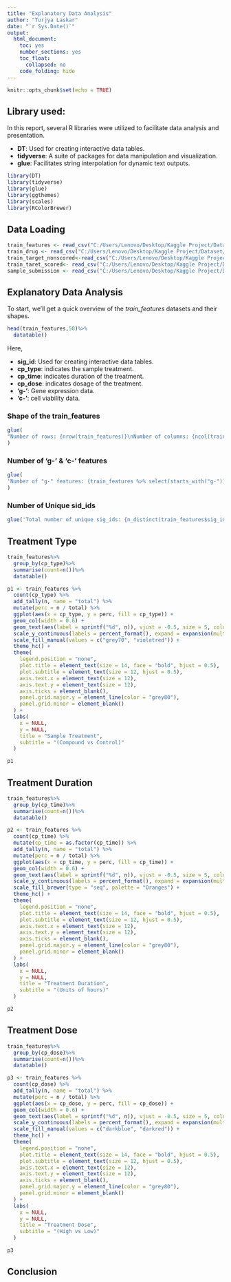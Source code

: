 ```yaml
---
title: "Explanatory Data Analysis"
author: "Turjya Laskar"
date: "`r Sys.Date()`"
output: 
  html_document:
    toc: yes
    number_sections: yes
    toc_float:
      collapsed: no
    code_folding: hide
---
```


```r
knitr::opts_chunk$set(echo = TRUE)
```

## **Library used**:

In this report, several R libraries were utilized to facilitate data analysis and presentation.

- **DT**: Used for creating interactive data tables.
- **tidyverse**: A suite of packages for data manipulation and visualization.
- **glue**: Facilitates string interpolation for dynamic text outputs.

```r
library(DT)
library(tidyverse)
library(glue)
library(ggthemes)
library(scales)
library(RColorBrewer)
```

## **Data Loading**

```r

train_features <- read_csv("C:/Users/Lenovo/Desktop/Kaggle Project/Dataset/train_features.csv", show_col_types = FALSE)
train_drug <- read_csv("C:/Users/Lenovo/Desktop/Kaggle Project/Dataset/train_drug.csv", show_col_types = FALSE)
train_target_nonscored<-read_csv("C:/Users/Lenovo/Desktop/Kaggle Project/Dataset/train_targets_nonscored.csv", show_col_types = FALSE)
train_taret_scored<- read_csv("C:/Users/Lenovo/Desktop/Kaggle Project/Dataset/train_targets_scored.csv",  show_col_types = FALSE)
sample_submission <- read_csv("C:/Users/Lenovo/Desktop/Kaggle Project/Dataset/sample_submission.csv",  show_col_types = FALSE)
```

## **Explanatory Data Analysis**

To start, we’ll get a quick overview of the  *train_features* datasets and their shapes.

```r

head(train_features,50)%>%
  datatable()
```

Here,

- **sig_id**: Used for creating interactive data tables.
- **cp_type**: indicates the sample treatment.
- **cp_time**: indicates duration of the treatment.
- **cp_dose**: indicates dosage of the treatment.
- **'g-'**: Gene expression data.
- **'c-'**: cell viability data.
 
### Shape of the train_features

```r
glue(
"Number of rows: {nrow(train_features)}\nNumber of columns: {ncol(train_features)}"
)
```
### Number of 'g-' & 'c-' features
```r
glue(
'Number of "g-" features: {train_features %>% select(starts_with("g-"))%>%ncol()}\nNumber of "c-" features: {train_features %>% select(starts_with("c-"))%>%ncol()}'
)
```
### Number of Unique sid_ids
```r
glue('Total number of unique sig_ids: {n_distinct(train_features$sig_id)}')
```
## Treatment Type
```r
train_features%>%
  group_by(cp_type)%>%
  summarise(count=n())%>%
  datatable()
```

```r
p1 <- train_features %>% 
  count(cp_type) %>% 
  add_tally(n, name = "total") %>% 
  mutate(perc = n / total) %>% 
  ggplot(aes(x = cp_type, y = perc, fill = cp_type)) +
  geom_col(width = 0.6) +
  geom_text(aes(label = sprintf("%d", n)), vjust = -0.5, size = 5, color = "black") +
  scale_y_continuous(labels = percent_format(), expand = expansion(mult = c(0, 0.1))) +
  scale_fill_manual(values = c("grey70", "violetred")) +
  theme_hc() +
  theme(
    legend.position = "none",
    plot.title = element_text(size = 14, face = "bold", hjust = 0.5),
    plot.subtitle = element_text(size = 12, hjust = 0.5),
    axis.text.x = element_text(size = 12),
    axis.text.y = element_text(size = 12),
    axis.ticks = element_blank(),
    panel.grid.major.y = element_line(color = "grey80"),
    panel.grid.minor = element_blank()
  ) +
  labs(
    x = NULL,
    y = NULL,
    title = "Sample Treatment",
    subtitle = "(Compound vs Control)"
  )

p1

```


## Treatment Duration
```r
train_features%>%
  group_by(cp_time)%>%
  summarise(count=n())%>%
  datatable()
```

```r

p2 <- train_features %>%
  count(cp_time) %>%
  mutate(cp_time = as.factor(cp_time)) %>%
  add_tally(n, name = "total") %>%
  mutate(perc = n / total) %>%
  ggplot(aes(x = cp_time, y = perc, fill = cp_time)) +
  geom_col(width = 0.6) +
  geom_text(aes(label = sprintf("%d", n)), vjust = -0.5, size = 5, color = "black") +
  scale_y_continuous(labels = percent_format(), expand = expansion(mult = c(0, 0.1))) +
  scale_fill_brewer(type = "seq", palette = "Oranges") +
  theme_hc() +
  theme(
    legend.position = "none",
    plot.title = element_text(size = 14, face = "bold", hjust = 0.5),
    plot.subtitle = element_text(size = 12, hjust = 0.5),
    axis.text.x = element_text(size = 12),
    axis.text.y = element_text(size = 12),
    axis.ticks = element_blank(),
    panel.grid.major.y = element_line(color = "grey80"),
    panel.grid.minor = element_blank()
  ) +
  labs(
    x = NULL,
    y = NULL,
    title = "Treatment Duration",
    subtitle = "(Units of hours)"
  )

p2

```


## Treatment Dose
```r
train_features%>%
  group_by(cp_dose)%>%
  summarise(count=n())%>%
  datatable()

```
```r
p3 <- train_features %>%
  count(cp_dose) %>%
  add_tally(n, name = "total") %>%
  mutate(perc = n / total) %>%
  ggplot(aes(x = cp_dose, y = perc, fill = cp_dose)) +
  geom_col(width = 0.6) +
  geom_text(aes(label = sprintf("%d", n)), vjust = -0.5, size = 5, color = "black") +
  scale_y_continuous(labels = percent_format(), expand = expansion(mult = c(0, 0.1))) +
  scale_fill_manual(values = c("darkblue", "darkred")) +
  theme_hc() +
  theme(
    legend.position = "none",
    plot.title = element_text(size = 14, face = "bold", hjust = 0.5),
    plot.subtitle = element_text(size = 12, hjust = 0.5),
    axis.text.x = element_text(size = 12),
    axis.text.y = element_text(size = 12),
    axis.ticks = element_blank(),
    panel.grid.major.y = element_line(color = "grey80"),
    panel.grid.minor = element_blank()
  ) +
  labs(
    x = NULL,
    y = NULL,
    title = "Treatment Dose",
    subtitle = "(High vs Low)"
  )

p3
```




## Conclusion














